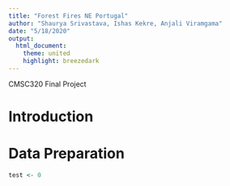```yaml
---
title: "Forest Fires NE Portugal"
author: "Shaurya Srivastava, Ishas Kekre, Anjali Viramgama"
date: "5/18/2020"
output:
  html_document:
    theme: united
    highlight: breezedark
---
```


CMSC320 Final Project
 
# Introduction

# Data Preparation

```r
test <- 0
```


